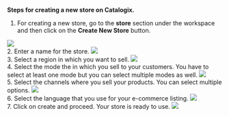 **Steps for creating a new store on Catalogix.**

1. For creating a new store, go to the **store** section under the workspace and then click on the **Create New Store** button.
<Frame caption="Create new store">
  <img src="https://assets.catalogix.ai/cd2485157bf31c39c35c1055c191836e"/>
</Frame>
<br>
2. Enter a name for the store.
<Frame caption="Name the store">
  <img src="https://assets.catalogix.ai/95bb354a8e5c42db34baa0dd8430bff7" />
</Frame>
<br>
3. Select a region in which you want to sell.
<Frame caption="Select the region">
  <img src="https://assets.catalogix.ai/65e0de6bc8c86619821100b347981fec" />
</Frame>
<br>
4. Select the mode the in which you sell to your customers. You have to select at least one mode but you can select multiple modes as well.
<Frame caption="Select how you sell to your customers">
  <img src="https://assets.catalogix.ai/1bde61c160e11629b4d0a19d81f3c2e4" />
</Frame>
<br>
5. Select the channels where you sell your products. You can select multiple options.
<Frame caption="Select how you sell to your customers">
  <img src="https://assets.catalogix.ai/9929c86909305040baf050e2aefa4fbb" />
</Frame>
<br>
6. Select the language that you use for your e-commerce listing.
<Frame caption="Select your language">
  <img src= "https://assets.catalogix.ai/52612c3ad88768656767c7328dc10c31" />
</Frame>
<br>
7. Click on create and proceed. Your store is ready to use.
<Frame caption="Store is ready to use">
  <img src= "https://assets.catalogix.ai/866acba57d9ce7de3f0aae1b43359814" />
</Frame>



